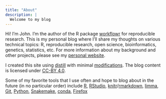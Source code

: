 ```yaml
---
title: "About"
description: |
  Welcome to my blog
---
```


Hi! I'm John. I'm the author of the R package [workflowr][] for reproducible
research. This is my personal blog where I'll share my thoughts on various
technical topics: R, reproducible research, open science, bioinformatics,
genetics, statistics, etc. For more information about my background and other
projects, please see my [personal website](https://jdblischak.com/).

I created this site using [distill][] with minimal [modifications][css]. The
blog content is licensed under [CC-BY 4.0][cc-by].

Some of my favorite tools that I use often and hope to blog about in the future
(in no particular order) include
[R](https://www.r-project.org/),
[RStudio](https://www.rstudio.com/),
[knitr](https://yihui.name/knitr/)/[rmarkdown](https://rmarkdown.rstudio.com/),
[limma](https://bioconductor.org/packages/release/bioc/html/limma.html),
[Git](https://git-scm.com/),
[Python](https://www.python.org/),
[Snakemake](https://snakemake.readthedocs.io),
[conda](https://docs.conda.io),
[Firefox](https://www.mozilla.org/firefox/this-browser-comes-highly-recommended/?utm_source=devs-for.firefox.com&utm_medium=referral&utm_campaign=devs-for-firefox&utm_content=Developers_For_Firefox_Dark)

[cc-by]: https://creativecommons.org/licenses/by/4.0/legalcode
[css]: https://github.com/jdblischak/blog.jdblischak.com/blob/master/static/styles.css
[distill]: https://rstudio.github.io/distill/
[hugo-xmin]: https://xmin.yihui.name/
[workflowr]: https://github.com/jdblischak/workflowr
[yihui]: https://yihui.name/
